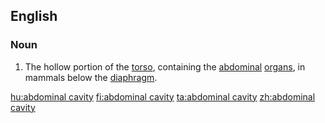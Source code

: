==English==

===Noun===
{{en-noun|sg=[[abdominal]] [[cavity]]|abdominal cavities}}
{{wikipedia}}

#{{anatomy}} The hollow portion of the [[torso]], containing the [[abdominal]] [[organ]]s, in mammals below the [[diaphragm]].

[[hu:abdominal cavity]]
[[fi:abdominal cavity]]
[[ta:abdominal cavity]]
[[zh:abdominal cavity]]
